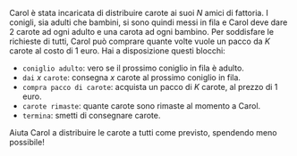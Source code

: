 
Carol è stata incaricata di distribuire carote ai suoi $N$ amici di fattoria.
I conigli, sia adulti che bambini, si sono quindi messi in fila e Carol deve dare 2 carote ad ogni adulto e una carota ad ogni bambino.
Per soddisfare le richieste di tutti, Carol può comprare quante volte vuole un pacco da $K$ carote al costo di 1 euro.
Hai a disposizione questi blocchi:

- `coniglio adulto`: vero se il prossimo coniglio in fila è adulto.
- `dai` $x$ `carote`: consegna $x$ carote al prossimo coniglio in fila.
- `compra pacco di carote`: acquista un pacco di $K$ carote, al prezzo di 1 euro.
- `carote rimaste`: quante carote sono rimaste al momento a Carol.
- `termina`: smetti di consegnare carote.

Aiuta Carol a distribuire le carote a tutti come previsto, spendendo meno possibile! 

<Blockly
  customBlocks={customBlocks}
  initialBlocks={initialBlocks}
  testcases={testcases}
  visualizer={Visualizer}
/>
